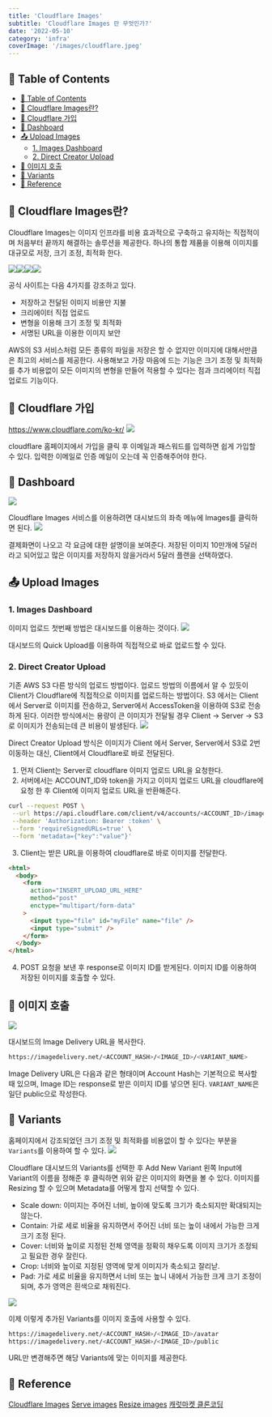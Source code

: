 ```yaml
---
title: 'Cloudflare Images'
subtitle: 'Cloudflare Images 란 무엇인가?'
date: '2022-05-10'
category: 'infra'
coverImage: '/images/cloudflare.jpeg'
---
```


## 📝 Table of Contents

- [📝 Table of Contents](#-table-of-contents)
- [🤔 Cloudflare Images란?](#-cloudflare-images란)
- [🧾 Cloudflare 가입](#-cloudflare-가입)
- [📔 Dashboard](#-dashboard)
- [📤 Upload Images](#-upload-images)
  - [1. Images Dashboard](#1-images-dashboard)
  - [2. Direct Creator Upload](#2-direct-creator-upload)
- [🔔 이미지 호출](#-이미지-호출)
- [🛞 Variants](#-variants)
- [📝 Reference](#-reference)

## <a name="1"></a>🤔 Cloudflare Images란?

Cloudflare Images는 이미지 인프라를 비용 효과적으로 구축하고 유지하는 직접적이며 처음부터 끝까지 해결하는 솔루션을 제공한다. 하나의 통합 제품을 이용해 이미지를 대규모로 저장, 크기 조정, 최적화 한다.

![](https://velog.velcdn.com/images/hojin9622/post/1fc22522-6744-47fe-b04d-5e390da68f5e/image.png)![](https://velog.velcdn.com/images/hojin9622/post/b9982b64-38d8-46b7-9b88-b308d9423061/image.png)![](https://velog.velcdn.com/images/hojin9622/post/06601f39-b091-4e40-a8e3-47dde7bd43e3/image.png)![](https://velog.velcdn.com/images/hojin9622/post/f50d98d3-de05-4741-81c5-6f9fdb065820/image.png)

공식 사이트는 다음 4가지를 강조하고 있다.

- 저장하고 전달된 이미지 비용만 지불
- 크리에이터 직접 업로드
- 변형을 이용해 크기 조정 및 최적화
- 서명된 URL을 이용한 이미지 보안

AWS의 S3 서비스처럼 모든 종류의 파일을 저장은 할 수 없지만 이미지에 대해서만큼은 최고의 서비스를 제공한다.
사용해보고 가장 마음에 드는 기능은 크기 조정 및 최적화를 추가 비용없이 모든 이미지의 변형을 만들어 적용할 수 있다는 점과 크리에이터 직접 업로드 기능이다.

## <a name="2"></a>🧾 Cloudflare 가입

https://www.cloudflare.com/ko-kr/
![](https://velog.velcdn.com/images/hojin9622/post/3d1b2fdb-3498-4892-8e48-db6755f3f239/image.png)

cloudflare 홈페이지에서 가입을 클릭 후 이메일과 패스워드를 입력하면 쉽게 가입할 수 있다.
입력한 이메일로 인증 메일이 오는데 꼭 인증해주어야 한다.

## <a name="3"></a>📔 Dashboard

![](https://velog.velcdn.com/images/hojin9622/post/9c2ac12e-5b2e-4cd9-b45c-7a060b76b938/image.png)

Cloudflare Images 서비스를 이용하려면 대시보드의 좌측 메뉴에 Images를 클릭하면 된다.
![](https://velog.velcdn.com/images/hojin9622/post/6d39e7a0-0137-4514-a200-bc978299c0d5/image.png)

결제화면이 나오고 각 요금에 대한 설명이을 보여준다.
저장된 이미지 10만개에 5달러라고 되어있고 많은 이미지를 저장하지 않을거라서 5달러 플랜을 선택하였다.

## <a name="4"></a>📤 Upload Images

### 1. Images Dashboard

이미지 업로드 첫번째 방법은 대시보드를 이용하는 것이다.
![](https://velog.velcdn.com/images/hojin9622/post/2052a803-e688-40b9-8f09-0b0f19cdd784/image.png)

대시보드의 Quick Upload를 이용하여 직접적으로 바로 업로드할 수 있다.

### 2. Direct Creator Upload

기존 AWS S3 다른 방식의 업로드 방법이다.
업로드 방법의 이름에서 알 수 있듯이 Client가 Cloudflare에 직접적으로 이미지를 업로드하는 방법이다.
S3 에서는 Client에서 Server로 이미지를 전송하고, Server에서 AccessToken을 이용하여 S3로 전송하게 된다.
이러한 방식에서는 용량이 큰 이미지가 전달될 경우 Client &rarr; Server &rarr; S3 로 이미지가 전송되는데 큰 비용이 발생된다.
![](https://velog.velcdn.com/images/hojin9622/post/6f95e62c-c05e-4fd4-bf00-dba1edef7d40/image.png)

Direct Creator Upload 방식은 이미지가 Client 에서 Server, Server에서 S3로 2번 이동하는 대신, Client에서 Cloudflare로 바로 전달된다.

1. 먼저 Client는 Server로 cloudflare 이미지 업로드 URL을 요청한다.
2. 서버에서는 ACCOUNT_ID와 token을 가지고 이미지 업로드 URL을 cloudflare에 요청 한 후 Client에 이미지 업로드 URL을 반환해준다.

```bash
curl --request POST \
 --url https://api.cloudflare.com/client/v4/accounts/<ACCOUNT_ID>/images/v2/direct_upload \
 --header 'Authorization: Bearer :token' \
 --form 'requireSignedURLs=true' \
 --form 'metadata={"key":"value"}'
```

3. Client는 받은 URL을 이용하여 cloudflare로 바로 이미지를 전달한다.

```html
<html>
  <body>
    <form
      action="INSERT_UPLOAD_URL_HERE"
      method="post"
      enctype="multipart/form-data"
    >
      <input type="file" id="myFile" name="file" />
      <input type="submit" />
    </form>
  </body>
</html>
```

4. POST 요청을 보낸 후 response로 이미지 ID를 받게된다. 이미지 ID를 이용하여 저장된 이미지를 호출할 수 있다.

## <a name="5"></a>🔔 이미지 호출

![](https://velog.velcdn.com/images/hojin9622/post/11c09360-9682-4ddd-a376-5ba2c5ef3638/image.png)

대시보드의 Image Delivery URL을 복사한다.

```bash
https://imagedelivery.net/<ACCOUNT_HASH>/<IMAGE_ID>/<VARIANT_NAME>
```

Image Delivery URL은 다음과 같은 형태이며 Account Hash는 기본적으로 복사할때 있으며, Image ID는 response로 받은 이미지 ID를 넣으면 된다.
`VARIANT_NAME`은 일단 public으로 작성한다.

## <a name="6"></a>🛞 Variants

홈페이지에서 강조되었던 크기 조정 및 최적화를 비용없이 할 수 있다는 부분을 `Variants`를 이용하여 할 수 있다.
![](https://velog.velcdn.com/images/hojin9622/post/70051725-8ca6-40c8-a302-9ddd94cab08a/image.png)

Cloudflare 대시보드의 Variants를 선택한 후 Add New Variant 왼쪽 Input에 Variant의 이름을 정해준 후 클릭하면 위와 같은 이미지의 화면을 볼 수 있다.
이미지를 Resizing 할 수 있으며 Metadata를 어떻게 할지 선택할 수 있다.

- Scale down: 이미지는 주어진 너비, 높이에 맞도록 크기가 축소되지만 확대되지는 않는다.
- Contain: 가로 세로 비율을 유지하면서 주어진 너비 또는 높이 내에서 가능한 크게 크기 조정 된다.
- Cover: 너비와 높이로 지정된 전체 영역을 정확히 채우도록 이미지 크기가 조정되고 필요한 경우 잘린다.
- Crop: 너비와 높이로 지정된 영역에 맞게 이미지가 축소되고 잘리낟.
- Pad: 가로 세로 비율을 유지하면서 너비 또는 높니 내에서 가능한 크게 크기 조정이되며, 추가 영역은 흰색으로 채워진다.

![](https://velog.velcdn.com/images/hojin9622/post/b32282b2-c325-4570-94a8-86052507663a/image.png)

이제 이렇게 추가된 Variants를 이미지 호출에 사용할 수 있다.

```bash
https://imagedelivery.net/<ACCOUNT_HASH>/<IMAGE_ID>/avatar
https://imagedelivery.net/<ACCOUNT_HASH>/<IMAGE_ID>/public
```

URL만 변경해주면 해당 Variants에 맞는 이미지를 제공한다.

## <a name="7"></a>📝 Reference

[Cloudflare Images](https://www.cloudflare.com/ko-kr/products/cloudflare-images/)
[Serve images](https://developers.cloudflare.com/images/cloudflare-images/serve-images/)
[Resize images](https://developers.cloudflare.com/images/cloudflare-images/resize-images/)
[캐럿마켓 클론코딩](https://nomadcoders.co/carrot-market)
